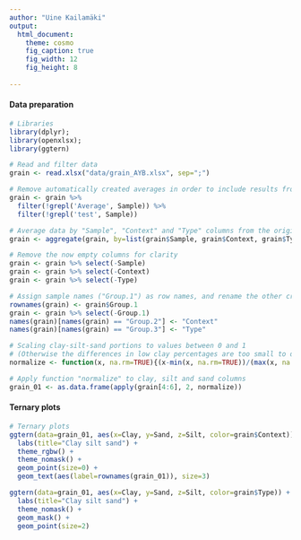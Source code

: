 ```yaml
---
author: "Uine Kailamäki"
output:
  html_document:
    theme: cosmo
    fig_caption: true
    fig_width: 12
    fig_height: 8 
  
---
```


#### Data preparation

```r
# Libraries
library(dplyr); 
library(openxlsx); 
library(ggtern)

# Read and filter data
grain <- read.xlsx("data/grain_AYB.xlsx", sep=";")

# Remove automatically created averages in order to include results from multiple runs for the same sample
grain <- grain %>% 
  filter(!grepl('Average', Sample)) %>% 
  filter(!grepl('test', Sample))

# Average data by "Sample", "Context" and "Type" columns from the original dataset
grain <- aggregate(grain, by=list(grain$Sample, grain$Context, grain$Type), FUN=mean)

# Remove the now empty columns for clarity
grain <- grain %>% select(-Sample)
grain <- grain %>% select(-Context)
grain <- grain %>% select(-Type)

# Assign sample names ("Group.1") as row names, and rename the other created columns back to "Type" and "Area" for clarity
rownames(grain) <- grain$Group.1
grain <- grain %>% select(-Group.1)
names(grain)[names(grain) == "Group.2"] <- "Context"
names(grain)[names(grain) == "Group.3"] <- "Type"

# Scaling clay-silt-sand portions to values between 0 and 1
# (Otherwise the differences in low clay percentages are too small to differentiate)
normalize <- function(x, na.rm=TRUE){(x-min(x, na.rm=TRUE))/(max(x, na.rm=TRUE)-min(x, na.rm=TRUE))}

# Apply function "normalize" to clay, silt and sand columns
grain_01 <- as.data.frame(apply(grain[4:6], 2, normalize))

```

#### Ternary plots

```r
# Ternary plots
ggtern(data=grain_01, aes(x=Clay, y=Sand, z=Silt, color=grain$Context)) +
  labs(title="Clay silt sand") +
  theme_rgbw() +
  theme_nomask() +
  geom_point(size=0) +
  geom_text(aes(label=rownames(grain_01)), size=3)

ggtern(data=grain_01, aes(x=Clay, y=Sand, z=Silt, color=grain$Type)) +
  labs(title="Clay silt sand") +
  theme_nomask() +
  geom_mask() +
  geom_point(size=2) 

```

